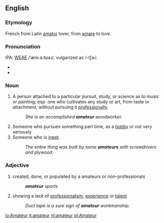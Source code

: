 ==English==
===Etymology===
French from Latin [[amator]] lover, from [[amare]] to love.

===Pronunciation===
IPA: [[WEAE]] /ˈæm.ə.tʊəɹ/, vulgarized as /-tʃɚ/.
*{{audio|en-us-amateur1.ogg|Audio 1 (US)}}
*{{audio|en-us-amateur2.ogg|Audio 2 (US)}}

===Noun===
# A person attached to a particular pursuit, study, or science  as to music or painting; esp. one who cultivates any study or art, from taste or attachment, without pursuing it [[professional]]ly.
#:''She is an accomplished '''amateur''' woodworker.''
# Someone who pursues something part time, as a [[hobby]] or not very seriously
# Someone who is [[inept]].
#:''The entire thing was built by some '''amateurs''' with screwdrivers and plywood.''

===Adjective===
#created, done, or populated by a amateurs or non-professionals
#:'''''amateur''' sports''
#showing a lack of [[professional]]ism, [[experience]] or [[talent]]
#:''Duct tape is a sure sign of '''amateur''' workmanship.''

[[io:Amateur]]
[[it:amateur]]
[[nl:amateur]]
[[pl:Amateur]]